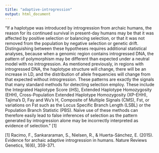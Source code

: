 ```yaml
---
title: "adaptive-introgression"
output: html_document
---
```


"If a haplotype was introduced by introgression from archaic humans, the reason for its continued survival in present-day humans may be that it was affected by positive selection or balancing selection, or that it was not removed from the population by negative selection or genetic drift. Distinguishing between these hypotheses requires additional statistical analyses, because when a genomic region contains introgressed DNA, the pattern of polymorphism may be different than expected under a neutral model with no introgression. As mentioned previously, in regions with introgressed DNA, the haplotype structure will change, there will be an increase in LD, and the distribution of allele frequencies will change from that expected without introgression. These patterns are exactly the signals that many standard methods for detecting selection employ. These include the Integrated Haplotype Score (iHS), Extended Haplotype Homozygosity (EHH), Cross-Population Extended Haplotype Homozygosity (XP-EHH), Tajima’s D, Fay and Wu’s H, Composite of Multiple Signals (CMS), Fst, or variations on Fst such as the Locus Specific Branch Length (LSBL) or the Population Branch Statistic (PBS). Naïve use of these methods can therefore easily lead to false inferences of selection as the pattern generated by introgression alone may be incorrectly interpreted as evidence of selection." [1]

[1] Racimo, F., Sankararaman, S., Nielsen, R., & Huerta-Sánchez, E. (2015). Evidence for archaic adaptive introgression in humans. Nature Reviews Genetics, 16(6), 359-371.
